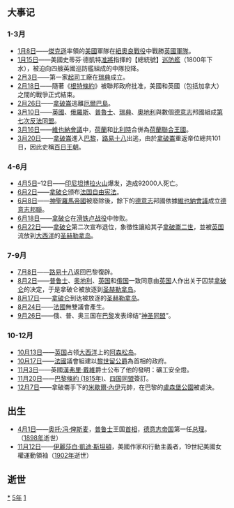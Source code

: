 {{yearTOC|1815|清'''[[嘉庆|嘉庆]]二十年'''；越南'''[[嘉隆|嘉隆]]十四年'''；日本'''[[文化_(年號)|文化]]十二年'''}}
== 大事记 ==
===1-3月===
*[[1月8日|1月8日]]——[[安德魯·傑克遜|傑克遜]]率領的[[美國|美國]]軍隊在[[紐奧良戰役|紐奧良戰役]]中戰勝[[英國軍隊|英國軍隊]]。
*[[1月15日|1月15日]]——美國史蒂芬·德凱特[[准將|准將]]指揮的【總統號】[[巡防艦|巡防艦]]（1800年下水），被迫向四艘英國巡防艦組成的中隊投降。
*[[2月3日|2月3日]]——第一家[[起司|起司]]工廠在[[瑞典|瑞典]]成立。
*[[2月18日|2月18日]]——隨著《[[根特條約|根特條約]]》被聯邦政府批准，美國和英國（包括加拿大）之間的戰爭正式結束。
*[[2月26日|2月26日]]——[[拿破崙|拿破崙]]逃離[[厄爾巴島|厄爾巴島]]。
*[[3月10日|3月10日]]——[[英國|英國]]、[[俄羅斯|俄羅斯]]、[[普魯士|普魯士]]、[[瑞典|瑞典]]、[[奧地利|奧地利]]與數個[[德意志|德意志]]邦國組成[[第七次反法同盟|第七次反法同盟]]。
*[[3月16日|3月16日]]——[[維也納會議|維也納會議]]中，[[荷蘭|荷蘭]]和[[比利時|比利時]]合併為[[荷蘭聯合王國|荷蘭聯合王國]]。
*[[3月20日|3月20日]]——[[拿破崙|拿破崙]]進入[[巴黎|巴黎]]，[[路易十八|路易十八]]出逃，由於[[拿破崙|拿破崙]]重返帝位總共101日，因此史稱[[百日王朝|百日王朝]]。

===4-6月===
*[[4月5日|4月5日]]–12日——[[印度尼西亚|印尼]][[坦博拉火山|坦博拉火山]]爆发，造成92000人死亡。
*[[6月2日|6月2日]]——[[拿破仑·波拿巴|拿破仑]]颁布[[法国|法国]][[法国自由宪法|自由宪法]]。
*[[6月8日|6月8日]]——[[神聖羅馬帝國|神聖羅馬帝國]]被廢除後，餘下的[[德意志|德意志]]邦國依據[[維也納會議|維也納會議]]成立[[德意志邦聯|德意志邦聯]]。
*[[6月18日|6月18日]]——[[拿破仑·波拿巴|拿破仑]]在[[滑铁卢战役|滑铁卢战役]]中惨败。
*[[6月22日|6月22日]]——[[拿破仑·波拿巴|拿破仑]]第二次宣布退位，象徵性讓給其子[[拿破崙二世|拿破崙二世]]，並被[[英国|英国]]流放到[[大西洋|大西洋]]的[[圣赫勒拿岛|圣赫勒拿岛]]。

===7-9月===
*[[7月8日|7月8日]]——[[路易十八|路易十八]]返回巴黎復辟。
*[[8月2日|8月2日]]——[[普魯士|普鲁士]]、[[奥地利|奥地利]]、[[英国|英国]]和[[俄国|俄国]]一致同意由[[英国|英国]]人作出关于囚禁[[拿破仑·波拿巴|拿破仑]]的决定，于是拿破仑被放逐到[[圣赫勒拿岛|圣赫勒拿岛]]。
*[[8月17日|8月17日]]——[[拿破仑·波拿巴|拿破仑]]到达被放逐的[[圣赫勒拿岛|圣赫勒拿岛]]。
*[[8月24日|8月24日]]——[[法國|法國]]無雙議會產生。
*[[9月26日|9月26日]]——俄、普、奥三国在[[巴黎|巴黎]]发表缔结“[[神圣同盟|神圣同盟]]”。

===10-12月===
*[[10月13日|10月13日]]——[[英国|英国]]占领[[大西洋|大西洋]]上的[[阿森松岛|阿森松岛]]。
*[[10月17日|10月17日]]——[[法國|法國]]議會組建以[[黎世留公爵|黎世留公爵]]為首相的政府。
*[[11月3日|11月3日]]——英國[[漢弗里·戴維|漢弗里·戴維]]爵士公布了他的發明：礦工安全燈。
*[[11月20日|11月20日]]——[[巴黎條約_(1815年)|巴黎條約 (1815年)]]、[[四国同盟|四国同盟]]簽訂。
*[[12月7日|12月7日]]——拿破崙手下的[[米歇爾·內伊|米歇爾·內伊]]元帥，在巴黎的[[盧森堡公園|盧森堡公園]]被處決。

== 出生 ==
*[[4月1日|4月1日]]——[[奥托·冯·俾斯麦|奥托·冯·俾斯麦]]，[[普魯士|普鲁士]]王国[[首相|首相]]，[[德意志|德意志]][[帝国|帝国]]第一任[[总理|总理]]。（[[1898年|1898年]]逝世）
*[[11月12日|11月12日]]——[[伊麗莎白·凱迪·斯坦頓|伊麗莎白·凱迪·斯坦頓]]，美國作家和行動主義者，19世紀美國女權運動領袖（[[1902年|1902年]]逝世）

== 逝世 ==
{{Wikisource year mention}}
{{MonthTOC|1815年|逝世人物列表}}

[[Category:1815年|*]]
[[Category:1810年代|5年]]
[[Category:19世纪各年|1]]